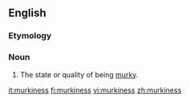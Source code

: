 ==English==
===Etymology===
{{suffix|murky|ness}}

===Noun===
{{en-noun|-}}

# The state or quality of being [[murky]].

[[it:murkiness]]
[[fi:murkiness]]
[[vi:murkiness]]
[[zh:murkiness]]